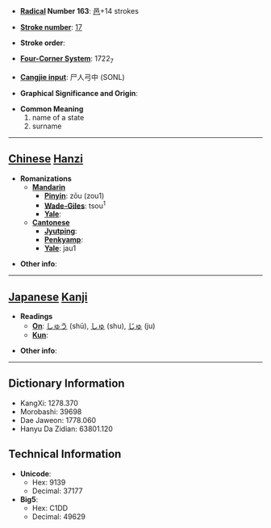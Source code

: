* '''[[Wiktionary:Chinese radical index| Radical]] Number 163''': [[Wiktionary:Chinese radical index 邑|邑]]+14 strokes

* '''[[Wiktionary:Chinese total strokes index|Stroke number]]''': [[Wiktionary:Chinese total strokes index 17|17]]

* '''Stroke order''': 

* '''[[Wiktionary:Chinese four corner index|Four-Corner System]]''': 1722<sub>7</sub>

* '''[[Wiktionary:Chinese Cangjie index|Cangjie input]]''': 尸人弓中 (SONL)

* '''Graphical Significance and Origin''': 

* '''Common Meaning'''
*#name of a state
*# surname


----

== [[Chinese]] [[Hanzi]] ==

* '''Romanizations'''
** '''[[Mandarin]]'''
*** '''[[Pinyin]]''': zōu (zou1)
*** '''[[Wade-Giles]]''': tsou<sup>1</sup>
*** '''[[Yale]]''': 
** '''[[Cantonese]]'''
*** '''[[Jyutping]]''':
*** '''[[Penkyamp]]''': 
*** '''[[Yale]]''': jau1

* '''Other info''': 

----

== [[Japanese]] [[Kanji]] ==

* '''Readings'''
** '''[[On]]''': [[しゅう]] (shū), [[しゅ]] (shu), [[じゅ]] (ju)
** '''[[Kun]]''': 

* '''Other info''':  

----

== Dictionary Information ==

* KangXi: 1278.370
* Morobashi: 39698
* Dae Jaweon: 1778.060
* Hanyu Da Zidian: 63801.120

== Technical Information ==

* '''Unicode''':
** Hex: 9139
** Decimal: 37177
* '''Big5''':
** Hex: C1DD
** Decimal: 49629